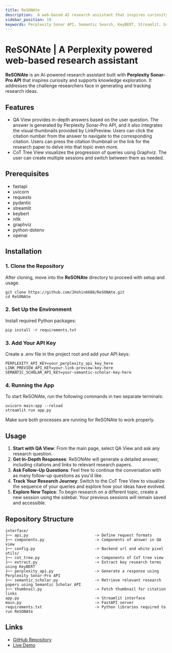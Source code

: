 ```yaml
---
title: ReSONAte
description:  A web-based AI research assistant that inspires curiosity and supports knowledge exploration, helping users dive deeper into relevant topics and stay organized throughout their research journey.
sidebar_position: 19
keywords: Perplexity Sonar API, Semantic Search, KeyBERT, Streamlit, GraphViz
---
```


# ReSONAte | A Perplexity powered web-based research assistant
**ReSONAte** is an AI-powered research assistant built with **Perplexity Sonar-Pro API** that inspires curiosity and supports knowledge exploration.
It addresses the challenge researchers face in generating and tracking research ideas.

## Features

- QA View provides in-depth answers based on the user question. The answer is generated by Perplexity Sonar-Pro API, and it also integrates the visual thumbnails provided by LinkPreview. Users can click the citation number from the answer to navigate to the corresponding citation. Users can press the citation thumbnail or the link for the research paper to delve into that topic even more.
- CoT Tree View visualizes the progression of queries using Graphviz. The user can create multiple sessions and switch between them as needed.

## Prerequisites
- fastapi
- uvicorn
- requests
- pydantic
- streamlit
- keybert
- nltk
- graphviz
- python-dotenv
- openai

## Installation

### 1. Clone the Repository
After cloning, move into the **ReSONAte** directory to proceed with setup and usage.
```
git clone https://github.com/JHshin6688/ReSONAte.git
cd ReSONAte
```
### 2. Set Up the Environment
Install required Python packages:
```
pip install -r requirements.txt
```
### 3. Add Your API Key
Create a .env file in the project root and add your API keys:
```
PERPLEXITY_API_KEY=your_perplexity_api_key_here
LINK_PREVIEW_API_KEY=your-link-preview-key-here
SEMANTIC_SCHOLAR_API_KEY=your-semantic-scholar-key-here
```

### 4. Running the App
To start ReSONAte, run the following commands in two separate terminals:
```
uvicorn main:app --reload
streamlit run app.py
```
Make sure both processes are running for ReSONAte to work properly.

## Usage
1. **Start with QA View**: From the main page, select QA View and ask any research question.
2. **Get In-Depth Responses**: ReSONAte will generate a detailed answer, including citations and links to relevant research papers.
3. **Ask Follow-Up Questions**: Feel free to continue the conversation with as many follow-up questions as you'd like.
4. **Track Your Research Journey**: Switch to the CoT Tree View to visualize the sequence of your queries and explore how your ideas have evolved.
5. **Explore New Topics**: To begin research on a different topic, create a new session using the sidebar. Your previous sessions will remain saved and accessible.

## Repository Structure
```text
interface/
├── api.py                             -> Define request formats
├── components.py                      -> Components of answer in QA view
├── config.py                          -> Backend url and white pixel
utils/
├── cot_tree.py                        -> Components of CoT tree view
├── extract.py                         -> Extract key research terms using KeyBERT
├── perplexity_api.py                  -> Generate a response using Perplexity Sonar-Pro API
├── semantic_scholar.py                -> Retrieve relevant research papers using Semantic Scholar API
├── thumbnail.py                       -> Fetch thumbnail for citation links
app.py                                 -> Streamlit interface
main.py                                -> FastAPI server
requirements.txt                       -> Python libraries required to run ReSONAte
```

## Links

- [GitHub Repository](https://github.com/JHshin6688/ReSONAte)
- [Live Demo](https://www.youtube.com/watch?v=xDcVBQZ0Oig)
